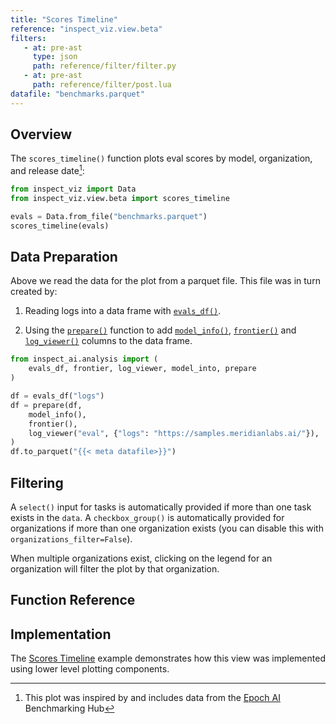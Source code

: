 ```yaml
---
title: "Scores Timeline"
reference: "inspect_viz.view.beta"
filters: 
   - at: pre-ast
     type: json
     path: reference/filter/filter.py
   - at: pre-ast
     path: reference/filter/post.lua
datafile: "benchmarks.parquet"
---
```


## Overview

The `scores_timeline()` function plots eval scores by model, organization, and release date^[This plot was inspired by and includes data from the [Epoch AI](https://epoch.ai/data/ai-benchmarking-dashboard) Benchmarking Hub]:

```python
from inspect_viz import Data
from inspect_viz.view.beta import scores_timeline

evals = Data.from_file("benchmarks.parquet")
scores_timeline(evals)
```


## Data Preparation

Above we read the data for the plot from a parquet file. This file was in turn created by:

1. Reading logs into a data frame with [`evals_df()`](https://inspect.aisi.org.uk/reference/inspect_ai.analysis.html#evals_df).

2. Using the [`prepare()`](https://inspect.aisi.org.uk/reference/inspect_ai.analysis.html#prepare) function to add [`model_info()`](https://inspect.aisi.org.uk/reference/inspect_ai.analysis.html#model_info), [`frontier()`](https://inspect.aisi.org.uk/reference/inspect_ai.analysis.html#frontier) and [`log_viewer()`](https://inspect.aisi.org.uk/reference/inspect_ai.analysis.html#model_info) columns to the data frame.

```python
from inspect_ai.analysis import (
    evals_df, frontier, log_viewer, model_into, prepare
)

df = evals_df("logs")
df = prepare(df, 
    model_info(),
    frontier(),
    log_viewer("eval", {"logs": "https://samples.meridianlabs.ai/"}),
)
df.to_parquet("{{< meta datafile>}}")
```

## Filtering

A `select()` input for tasks is automatically provided if more than one task exists in the `data`. A `checkbox_group()` is automatically provided for organizations if more than one organization exists (you can disable this with `organizations_filter=False`).

When multiple organizations exist, clicking on the legend for an organization will filter the plot by that organization.

## Function Reference {reference="scores_timeline"}

## Implementation

The [Scores Timeline](examples/inspect/scores-timeline/index.qmd) example demonstrates how this view was implemented using lower level plotting components.

